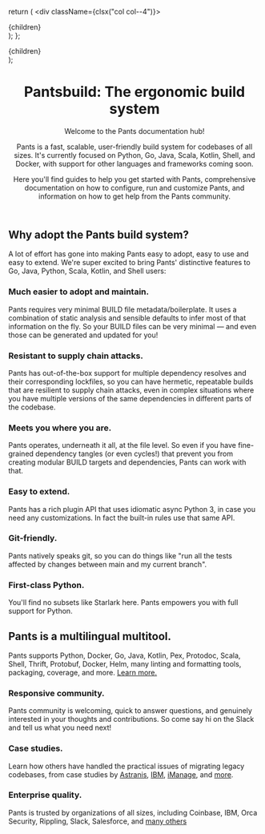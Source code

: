 
  return (
    <div className={clsx("col col--4")}>
      <div className="text--left padding-horiz--md">{children}</div>
    </div>
  );
};

  <div className="row padding-vert--md">{children}</div>
);

<header className={clsx('hero hero--primary', styles.heroBanner)}>
<div className="container">

# <span className="hero__title"> Pantsbuild: The ergonomic build system </span>

<p className="hero__subtitle">Welcome to the Pants documentation hub!</p>

Pants is a fast, scalable, user-friendly build system for codebases of all sizes.
It's currently focused on Python, Go, Java, Scala, Kotlin, Shell, and Docker,
with support for other languages and frameworks coming soon.

Here you'll find guides to help you get started with Pants, comprehensive documentation on how to
configure, run and customize Pants, and information on how to get help from the Pants community.

</div>
</header>

<section style={{ padding: '2rem 0' }}>
<div className="container">

<Row>
<div className="col">
<div className="padding-horiz--md">

## Why adopt the Pants build system?

A lot of effort has gone into making Pants easy to adopt, easy to use and easy to extend.
We're super excited to bring Pants' distinctive features to Go, Java, Python, Scala, Kotlin, and Shell users:

</div>
</div>
</Row>

<Row>
<Card>

### Much easier to adopt and maintain.

Pants requires very minimal BUILD file metadata/boilerplate.
It uses a combination of static analysis and sensible defaults to infer most of that information on the fly.
So your BUILD files can be very minimal — and even those can be
generated and updated for you!

</Card>

<Card>

### Resistant to supply chain attacks.

Pants has out-of-the-box support for multiple dependency resolves and their corresponding lockfiles,
so you can have hermetic, repeatable builds that are resilient to supply chain attacks,
even in complex situations where you have multiple versions of the same dependencies in different parts of the codebase.

</Card>

<Card>

### Meets you where you are.

Pants operates, underneath it all, at the file level. So even if you have fine-grained dependency
tangles (or even cycles!) that prevent you from creating modular BUILD targets and dependencies,
Pants can work with that.

</Card>
</Row>

<Row>
<Card>

### Easy to extend.

Pants has a rich plugin API that uses idiomatic async Python 3, in case you need any customizations.
In fact the built-in rules use that same API.

</Card>

<Card>

### Git-friendly.

Pants natively speaks git, so you can do things like "run all the tests affected by changes between
main and my current branch".

</Card>

<Card>

### First-class Python.

You'll find no subsets like Starlark here. Pants empowers you with full support for Python.

</Card>
</Row>

<Row>
<div className="col">
<div className="padding-horiz--md">

## Pants is a multilingual multitool.

Pants supports Python, Docker, Go, Java, Kotlin, Pex, Protodoc, Scala, Shell, Thrift, Protobuf,
Docker, Helm, many linting and formatting tools, packaging, coverage, and more.
[Learn more.](/2.19/docs/introduction/welcome-to-pants)

</div>
</div>
</Row>

<Row>
<Card>

### Responsive community.

Pants community is welcoming, quick to answer questions, and genuinely interested in your thoughts
and contributions. So come say hi on the Slack
and tell us what you need next!

</Card>

<Card>

### Case studies.

Learn how others have handled the practical issues of migrating legacy codebases, from case studies
by [Astranis](https://blog.pantsbuild.org/astranis-case-study-wrangling-python-in-a-monorepo/),
[IBM](https://developer.ibm.com/blogs/case-study-incrementally-migrating-a-python-monorepo-from-bazel-to-pants/),
[iManage](https://g-cassie.github.io/2021/10/02/django-pants.html),
and [more](/spotlight/media#case-studies).

</Card>

<Card>

### Enterprise quality.

Pants is trusted by organizations of all sizes, including Coinbase, IBM, Orca Security, Rippling,
Slack, Salesforce, and [many others](/spotlight/users)

</Card>
</Row>

</div>
</section>
